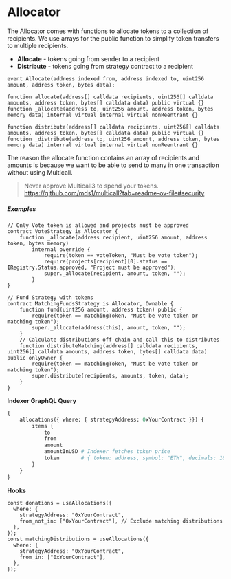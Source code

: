 # Allocator

The Allocator comes with functions to allocate tokens to a collection of recipients. We use arrays for the public function to simplify token transfers to multiple recipients.

- **Allocate** - tokens going from sender to a recipient
- **Distribute** - tokens going from strategy contract to a recipient

```solidity
event Allocate(address indexed from, address indexed to, uint256 amount, address token, bytes data);

function allocate(address[] calldata recipients, uint256[] calldata amounts, address token, bytes[] calldata data) public virtual {}
function _allocate(address to, uint256 amount, address token, bytes memory data) internal virtual internal virtual nonReentrant {}

function distribute(address[] calldata recipients, uint256[] calldata amounts, address token, bytes[] calldata data) public virtual {}
function _distribute(address to, uint256 amount, address token, bytes memory data) internal virtual internal virtual nonReentrant {}
```

The reason the allocate function contains an array of recipients and amounts is because we want to be able to send to many in one transaction without using Multicall.

> Never approve Multicall3 to spend your tokens.
> https://github.com/mds1/multicall?tab=readme-ov-file#security

##### Examples

```solidity
// Only Vote token is allowed and projects must be approved
contract VoteStrategy is Allocator {
    function _allocate(address recipient, uint256 amount, address token, bytes memory)
        internal override {
            require(token == voteToken, "Must be vote token");
            require(projects[recipient][0].status == IRegistry.Status.approved, "Project must be approved");
            super._allocate(recipient, amount, token, "");
        }
}

// Fund Strategy with tokens
contract MatchingFundsStrategy is Allocator, Ownable {
    function fund(uint256 amount, address token) public {
        require(token == matchingToken, "Must be vote token or matching token");
        super._allocate(address(this), amount, token, "");
    }
    // Calculate distributions off-chain and call this to distributes
    function distributeMatching(address[] calldata recipients, uint256[] calldata amounts, address token, bytes[] calldata data) public onlyOwner {
        require(token == matchingToken, "Must be vote token or matching token");
        super.distribute(recipients, amounts, token, data);
    }
}
```

**Indexer GraphQL Query**

```graphql
{
    allocations({ where: { strategyAddress: 0xYourContract }}) {
        items {
            to
            from
            amount
            amountInUSD # Indexer fetches token price
            token       # { token: address, symbol: "ETH", decimals: 18 }
        }
    }
}
```

**Hooks**

```tsx
const donations = useAllocations({
  where: {
    strategyAddress: "0xYourContract",
    from_not_in: ["0xYourContract"], // Exclude matching distributions
  },
});
const matchingDistributions = useAllocations({
  where: {
    strategyAddress: "0xYourContract",
    from_in: ["0xYourContract"],
  },
});
```
